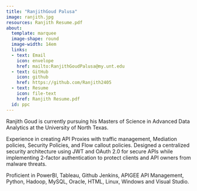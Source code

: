 ```yaml
---
title: "RanjithGoud Palusa"
image: ranjith.jpg
resources: Ranjith Resume.pdf
about: 
  template: marquee
  image-shape: round
  image-width: 14em
  links:
  - text: Email
    icon: envelope
    href: mailto:RanjithGoudPalusa@my.unt.edu
  - text: GitHub
    icon: github
    href: https://github.com/Ranjith2405
  - text: Resume
    icon: file-text
    href: Ranjith Resume.pdf
  id: ppc
---
```


::: {#ppc}
Ranjith Goud is currently pursuing his Masters of Science in Advanced Data Analytics at the University of North Texas.

Experience in creating API Proxies with traffic management, Mediation policies, Security Policies, and Flow callout policies. Designed a centralized security architecture using JWT and OAuth 2.0 for secure APIs while implementing 2-factor authentication to protect clients and API owners from malware threats.

Proficient in PowerBI, Tableau, Github Jenkins, APIGEE API Management, Python, Hadoop, MySQL, Oracle, HTML, Linux, Windows and Visual Studio.
:::

